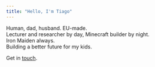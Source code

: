 ```yaml
---
title: "Hello, I'm Tiago"
---
```


Human, dad, husband. EU-made.  
Lecturer and researcher by day, Minecraft builder by night.  
Iron Maiden always.  
Building a better future for my kids.  

Get in [touch](mailto:tiago@tiagojacinto.net).  

